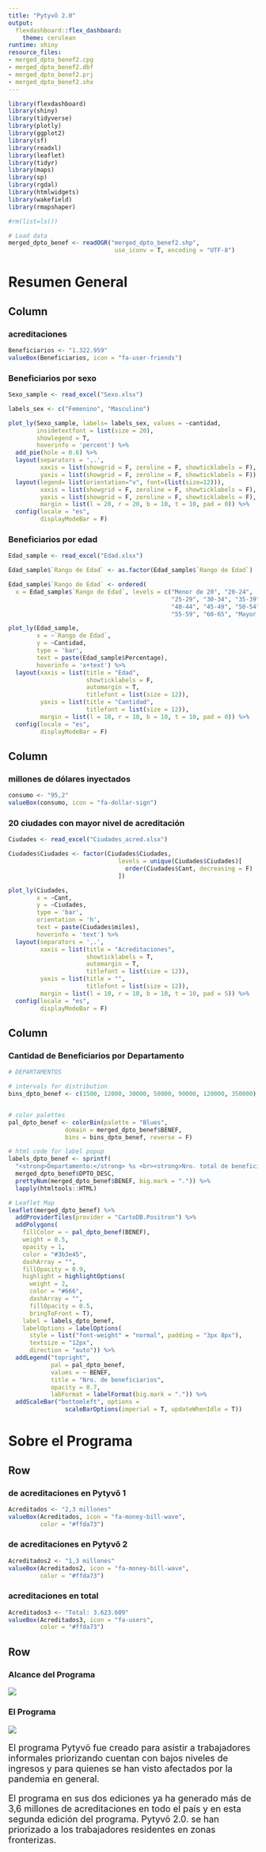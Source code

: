 ```yaml
---
title: "Pytyvõ 2.0"
output:
  flexdashboard::flex_dashboard:
    theme: cerulean
runtime: shiny
resource_files:
- merged_dpto_benef2.cpg
- merged_dpto_benef2.dbf
- merged_dpto_benef2.prj
- merged_dpto_benef2.shx
---
```


```r
library(flexdashboard)
library(shiny)
library(tidyverse)
library(plotly)
library(ggplot2)
library(sf)
library(readxl)
library(leaflet)
library(tidyr)
library(maps)
library(sp)
library(rgdal)
library(htmlwidgets)
library(wakefield)
library(rmapshaper)

#rm(list=ls())
```

```r

# Load data
merged_dpto_benef <- readOGR("merged_dpto_benef2.shp", 
                              use_iconv = T, encoding = "UTF-8")
```

Resumen General {data-icon="fa-chart-pie"}
=============================

Column {data-width=400}
-----------------------------------------------------------------------

### acreditaciones

```r
Beneficiarios <- "1.322.959"
valueBox(Beneficiarios, icon = "fa-user-friends")
```


### **Beneficiarios por sexo**

```r

Sexo_sample <- read_excel("Sexo.xlsx")

labels_sex <- c("Femenino", "Masculino")

plot_ly(Sexo_sample, labels= labels_sex, values = ~cantidad,
        insidetextfont = list(size = 20),
        showlegend = T,
        hoverinfo = 'percent') %>%
  add_pie(hole = 0.6) %>%
  layout(separators = ',.',
         xaxis = list(showgrid = F, zeroline = F, showticklabels = F),
         yaxis = list(showgrid = F, zeroline = F, showticklabels = F)) %>% 
  layout(legend= list(orientation="v", font=(list(size=12))),
         xaxis = list(showgrid = F, zeroline = F, showticklabels = F),
         yaxis = list(showgrid = F, zeroline = F, showticklabels = F),
         margin = list(l = 20, r = 20, b = 10, t = 10, pad = 0)) %>%
  config(locale = "es",
         displayModeBar = F)

```

### **Beneficiarios por edad**

```r

Edad_sample <- read_excel("Edad.xlsx")

Edad_sample$`Rango de Edad` <- as.factor(Edad_sample$`Rango de Edad`)

Edad_sample$`Rango de Edad` <- ordered(
  x = Edad_sample$`Rango de Edad`, levels = c("Menor de 20", "20-24",
                                              "25-29", "30-34", "35-39",
                                              "40-44", "45-49", "50-54",
                                              "55-59", "60-65", "Mayor de 65"))

plot_ly(Edad_sample,
        x = ~`Rango de Edad`,
        y = ~Cantidad,
        type = 'bar',
        text = paste(Edad_sample$Percentage),
        hoverinfo = 'x+text') %>%
  layout(xaxis = list(title = "Edad",
                      showticklabels = F,
                      automargin = T,
                      titlefont = list(size = 12)),
         yaxis = list(title = "Cantidad",
                      titlefont = list(size = 12)),
         margin = list(l = 10, r = 10, b = 10, t = 10, pad = 0)) %>%
  config(locale = "es",
         displayModeBar = F)

```

Column {data-width=400}
-----------------------------------------------------------------------

### millones de dólares inyectados

```r
consumo <- "95,2"
valueBox(consumo, icon = "fa-dollar-sign")
```


### **20 ciudades con mayor nivel de acreditación**

```r

Ciudades <- read_excel("Ciudades_acred.xlsx")

Ciudades$Ciudades <- factor(Ciudades$Ciudades, 
                               levels = unique(Ciudades$Ciudades)[
                                 order(Ciudades$Cant, decreasing = F)
                               ])

plot_ly(Ciudades,
        x = ~Cant,
        y = ~Ciudades,
        type = 'bar',
        orientation = 'h',
        text = paste(Ciudades$miles),
        hoverinfo = 'text') %>%
  layout(separators = ',.',
         xaxis = list(title = "Acreditaciones",
                      showticklabels = T,
                      automargin = T,
                      titlefont = list(size = 12)),
         yaxis = list(title = "",
                      titlefont = list(size = 12)),
         margin = list(l = 10, r = 10, b = 10, t = 10, pad = 5)) %>%
  config(locale = "es",
         displayModeBar = F)

```


Column {data-width=500}
-----------------------------------------------------------------------


### **Cantidad de Beneficiarios por Departamento**

```r

# DEPARTAMENTOS

# intervals for distribution
bins_dpto_benef <- c(1500, 12000, 30000, 50000, 90000, 120000, 350000)


# color palettes
pal_dpto_benef <- colorBin(palette = "Blues",
                domain = merged_dpto_benef$BENEF, 
                bins = bins_dpto_benef, reverse = F)

# html code for label popup
labels_dpto_benef <- sprintf(
  "<strong>Departamento:</strong> %s <br><strong>Nro. total de beneficiarios:</strong> %s",
  merged_dpto_benef$DPTO_DESC, 
  prettyNum(merged_dpto_benef$BENEF, big.mark = ".")) %>%
  lapply(htmltools::HTML)

# Leaflet Map
leaflet(merged_dpto_benef) %>%
  addProviderTiles(provider = "CartoDB.Positron") %>%
  addPolygons(
    fillColor = ~ pal_dpto_benef(BENEF),
    weight = 0.5,
    opacity = 1,
    color = "#3b3e45",
    dashArray = "",
    fillOpacity = 0.9,
    highlight = highlightOptions(
      weight = 2,
      color = "#666",
      dashArray = "",
      fillOpacity = 0.5,
      bringToFront = T),
    label = labels_dpto_benef,
    labelOptions = labelOptions(
      style = list("font-weight" = "normal", padding = "3px 8px"),
      textsize = "12px",
      direction = "auto")) %>%
  addLegend("topright",
            pal = pal_dpto_benef, 
            values = ~ BENEF,
            title = "Nro. de beneficiarios",
            opacity = 0.7,
            labFormat = labelFormat(big.mark = ".")) %>%
  addScaleBar("bottomleft", options =
                scaleBarOptions(imperial = T, updateWhenIdle = T))

```


Sobre el Programa {data-orientation=rows data-icon="fa-question"}
=============================

Row {data-width=150}
-----------------------------------------------------------------------

### de acreditaciones en Pytyvõ 1

```r
Acreditados <- "2,3 millones"
valueBox(Acreditados, icon = "fa-money-bill-wave", 
         color = "#ffda73")
```

### de acreditaciones en Pytyvõ 2

```r
Acreditados2 <- "1,3 millones"
valueBox(Acreditados2, icon = "fa-money-bill-wave",
         color = "#ffda73")
```

### acreditaciones en total

```r
Acreditados3 <- "Total: 3.623.609"
valueBox(Acreditados3, icon = "fa-users",
         color = "#ffda73")
```


Row {data-width=400}
-----------------------------------------------------------------------

### **Alcance del Programa**

![](ABOUT_FINAL.png)


### **El Programa**




<font size="4"> 

![](logopytyvo.png)

El programa Pytyvõ fue creado para asistir a trabajadores informales priorizando cuentan con bajos niveles de ingresos y para quienes se han visto afectados por la pandemia en general.

El programa en sus dos ediciones ya ha generado más de 3,6 millones de acreditaciones en todo el país y en esta segunda edición del programa. Pytyvõ 2.0. se han priorizado a los trabajadores residentes en zonas fronterizas.
</font>



<style type="text/css">

.chart-title {  /* chart_title  */
   font-size: 15px;
   font-family: Arial;

</style>




